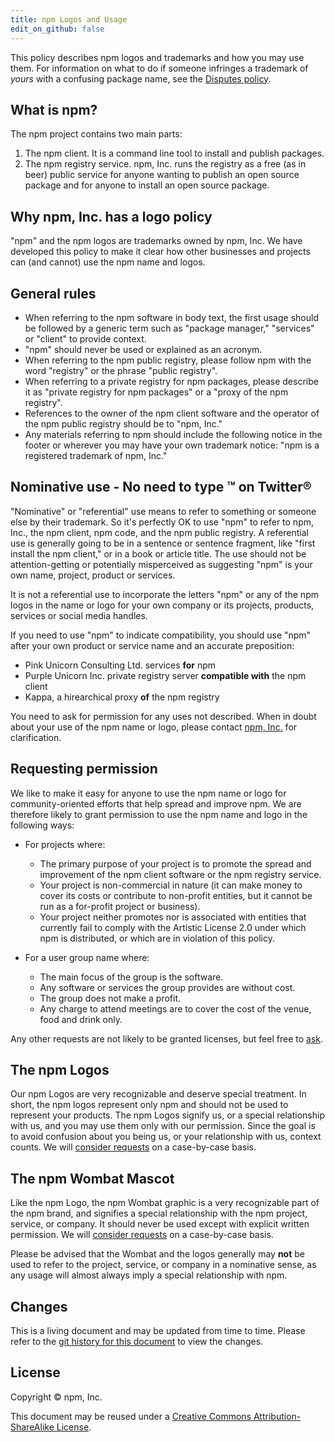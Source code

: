 ```yaml
---
title: npm Logos and Usage
edit_on_github: false
--- 
```


This policy describes npm logos and trademarks and how you may use them.
For information on what to do if someone infringes a trademark of
_yours_ with a confusing package name, see the [Disputes policy][disputes].

## What is npm?

The npm project contains two main parts:

1. The npm client. It is a command line tool to install and publish packages.
2. The npm registry service. npm, Inc. runs the registry as a free (as in beer) public service for anyone
wanting to publish an open source package and for anyone to install an open source package.

## Why npm, Inc. has a logo policy

"npm" and the npm logos are trademarks owned by npm, Inc. We have developed this policy to make it clear how other businesses and projects can (and cannot) use the npm name and logos.

## General rules

* When referring to the npm software in body text, the first usage should be followed by a generic term such as "package manager," "services" or "client" to provide context.
* "npm" should never be used or explained as an acronym.
* When referring to the npm public registry, please follow npm with the word "registry" or the phrase "public registry".
* When referring to a private registry for npm packages, please describe it as "private registry for npm packages" or a "proxy of the npm registry".
* References to the owner of the npm client software and the operator of the npm public registry should be to "npm, Inc."
* Any materials referring to npm should include the following notice in the footer or wherever you may have your own trademark notice: "npm is a registered trademark of npm, Inc."

## Nominative use - No need to type ™ on Twitter&reg;

"Nominative" or "referential" use means to refer to something or someone else by their trademark. So it's perfectly OK to use "npm" to refer to npm, Inc., the npm client, npm code, and the npm public registry. A referential use is generally going to be in a sentence or sentence fragment, like "first install the npm client," or in a book or article title. The use should not be attention-getting or potentially misperceived as suggesting "npm" is your own name, project, product or services.

It is not a referential use to incorporate the letters "npm" or any of the npm logos in the name or logo for your own company or its projects, products, services or social media handles.

If you need to use "npm" to indicate compatibility, you should use "npm" after your own product or service name and an accurate preposition:

* Pink Unicorn Consulting Ltd. services <strong>for</strong> npm
* Purple Unicorn Inc. private registry server <strong>compatible with</strong> the npm client
* Kappa, a hirearchical proxy <strong>of</strong> the npm registry

You need to ask for permission for any uses not described. When in doubt about your use of the npm name or logo, please contact [npm, Inc.](https://www.npmjs.com/contact) for clarification.

## Requesting permission

We like to make it easy for anyone to use the npm name or logo for community-oriented efforts that help spread and improve npm. We are therefore likely to grant permission to use the npm name and logo in the following ways:

* For projects where:
  * The primary purpose of your project is to promote the spread and
  improvement of the npm client software or the npm registry service.
  * Your project is non-commercial in nature (it can make money to cover
  its costs or contribute to non-profit entities, but it cannot be run
  as a for-profit project or business).
  * Your project neither promotes nor is associated with entities that
  currently fail to comply with the Artistic License 2.0 under which
  npm is distributed, or which are in violation of this policy.
  
* For a user group name where:
  * The main focus of the group is the software.
  * Any software or services the group provides are without cost.
  * The group does not make a profit.
  * Any charge to attend meetings are to cover the cost of the venue, food and drink only.

Any other requests are not likely to be granted licenses, but feel free to [ask](https://www.npmjs.com/contact).

## The npm Logos

Our npm Logos are very recognizable and deserve special treatment. In short, the npm logos represent only npm and should not be used to represent your products. The
npm Logos signify us, or a special relationship with us, and you
may use them only with our permission. Since the goal is to avoid
confusion about you being us, or your relationship with us, context
counts. We will [consider requests](https://www.npmjs.com/contact) on a case-by-case basis. 

## The npm Wombat Mascot

Like the npm Logo, the npm Wombat graphic is a very recognizable
part of the npm brand, and signifies a special relationship with
the npm project, service, or company.  It should never be used except
with explicit written permission.  We will [consider requests](https://www.npmjs.com/contact) on a
case-by-case basis.

Please be advised that the Wombat and the logos generally may
**not** be used to refer to the project, service, or company in a
nominative sense, as any usage will almost always imply a special
relationship with npm.

## Changes

This is a living document and may be updated from time to time.
Please refer to the [git history for this
document](https://github.com/npm/documentation/blob/main/content/policies/logos-and-usage.mdx)
to view the changes.

## License

Copyright &copy; npm, Inc.

This document may be reused under a [Creative Commons
Attribution-ShareAlike
License](https://creativecommons.org/licenses/by-sa/4.0/).

[disputes]: /policies/disputes
